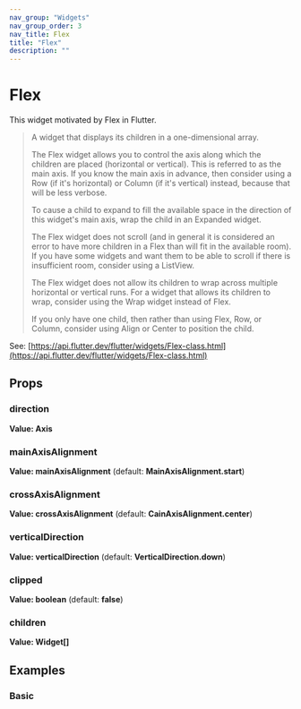```yaml
---
nav_group: "Widgets"
nav_group_order: 3
nav_title: Flex
title: "Flex"
description: ""
---
```


# Flex

This widget motivated by Flex in Flutter.

> A widget that displays its children in a one-dimensional array.
>
> The Flex widget allows you to control the axis along which the children are placed (horizontal or vertical). This is referred to as the main axis. If you know the main axis in advance, then consider using a Row (if it's horizontal) or Column (if it's vertical) instead, because that will be less verbose.
>
> To cause a child to expand to fill the available space in the direction of this widget's main axis, wrap the child in an Expanded widget.
>
> The Flex widget does not scroll (and in general it is considered an error to have more children in a Flex than will fit in the available room). If you have some widgets and want them to be able to scroll if there is insufficient room, consider using a ListView.
>
> The Flex widget does not allow its children to wrap across multiple horizontal or vertical runs. For a widget that allows its children to wrap, consider using the Wrap widget instead of Flex.
>
> If you only have one child, then rather than using Flex, Row, or Column, consider using Align or Center to position the child.

See: [https://api.flutter.dev/flutter/widgets/Flex-class.html](https://api.flutter.dev/flutter/widgets/Flex-class.html)

## Props

### direction

**Value: Axis**

### mainAxisAlignment

**Value: mainAxisAlignment** (default: **MainAxisAlignment.start**)

### crossAxisAlignment

**Value: crossAxisAlignment** (default: **CainAxisAlignment.center**)

### verticalDirection

**Value: verticalDirection** (default: **VerticalDirection.down**)

### clipped

**Value: boolean** (default: **false**)

### children

**Value: Widget[]**

## Examples

### Basic

